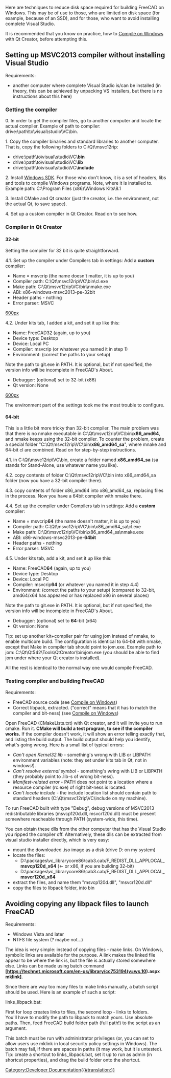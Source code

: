 <languages/>
{{TOCright}}
<translate>

<!--T:1-->
Here are techniques to reduce disk space required for building FreeCAD on Windows. This may be of use to those, who are limited on disk space (for example, because of an SSD), and for those, who want to avoid installing complete Visual Studio.

<!--T:2-->
It is recommended that you know on practice, how to [[Compile_on_Windows|Compile on Windows]] with Qt Creator, before attempting this.

==Setting up  MSVC2013 compiler without installing Visual Studio== <!--T:31-->

<!--T:3-->
Requirements:
* another computer where complete Visual Studio is/can be installed (in theory, this can be achieved by unpacking VS installers, but there is no instructions about this here)

===Getting the compiler=== <!--T:32-->

<!--T:4-->
0. In order to get the compiler files, go to another computer and locate the actual compiler. Example of path to compiler: drive:\path\to\visual\studio\VC\bin.

<!--T:5-->
1. Copy the compiler binaries and standard libraries to another computer. That is, copy the following folders to C:\Qt\msvc12rip:
* drive:\path\to\visual\studio\VC\'''bin'''
* drive:\path\to\visual\studio\VC\'''lib'''
* drive:\path\to\visual\studio\VC\'''include'''

<!--T:6-->
2. Install [https://developer.microsoft.com/en-us/windows/downloads/sdk-archive/ Windows SDK]. For those who don't know, it is a set of headers, libs and tools to compile Windows programs. Note, where it is installed to. Example path: C:\Program Files (x86)\Windows Kits\8.1

<!--T:7-->
3. Install CMake and Qt creator (just the creator, i.e. the environment, not the actual Qt, to save space).

<!--T:8-->
4. Set up a custom compiler in Qt Creator. Read on to see how.

===Compiler in Qt Creator=== <!--T:33-->

====32-bit==== <!--T:34-->

<!--T:9-->
Setting the compiler for 32 bit is quite straightforward.

<!--T:10-->
4.1. Set up the compiler under Compilers tab in settings: Add a '''custom''' compiler:
* Name = msvcrip (the name doesn't matter, it is up to you)
* Compiler path: C:\Qt\msvc12rip\VC\bin\cl.exe
* Make path: C:\Qt\msvc12rip\VC\bin\nmake.exe
* ABI: x86-windows-msvc2013-pe-32bit
* Header paths - nothing
* Error parser: MSVC

</translate>
[[image:Msvc-no-vs_compiler-setup-32.png|600px]]
<translate>

<!--T:11-->
4.2. Under kits tab, I added a kit, and set it up like this:
* Name: FreeCAD32 (again, up to you)
* Device type: Desktop
* Device: Local PC
* Compiler: msvcrip (or whatever you named it in step 1)
* Environment: (correct the paths to your setup)

</translate>
{{code|code=
INCLUDE=C:\Program Files (x86)\Windows Kits\8.1\Include\um\;C:\Qt\msvc12rip\VC\include\
LIB=C:\Qt\msvc12rip\VC\lib\;C:\Program Files (x86)\Windows Kits\8.1\Lib\winv6.3\um\x86\
LIBPATH=C:\Qt\msvc12rip\VC\lib\;C:\Program Files (x86)\Windows Kits\8.1\Lib\winv6.3\um\x86\
PATH=C:\Qt\msvc12rip\VC\bin\;C:\Program Files (x86)\Windows Kits\8.1\bin\x86\;C:\Qt\git\bin\}}
<translate>

<!--T:35-->
Note the path to git.exe in PATH. It is optional, but if not specified, the version info will be incomplete in FreeCAD's About.
* Debugger: (optional) set to 32-bit (x86)
* Qt version: None

</translate>
[[image:Msvc-no-vs_kit-setup-32.png|600px]]
<translate>

<!--T:12-->
The environment part of the settings took me the most trouble to configure.

====64-bit==== <!--T:36-->

<!--T:13-->
This is a little bit more tricky than 32-bit compiler. The main problem was that there is no nmake executable in C:\Qt\msvc12rip\VC\bin\'''x86_amd64''', and nmake keeps using the 32-bit compiler. To counter the problem, create a special folder "C:\Qt\msvc12rip\VC\bin\'''x86_amd64_sa'''", where mnake and 64-bit cl are combined. Read on for step-by-step instructions.

<!--T:14-->
4.1. in C:\Qt\msvc12rip\VC\bin, create a folder named '''x86_amd64_sa''' (sa stands for Stand-Alone, use whatever name you like).

<!--T:15-->
4.2. copy contents of folder C:\Qt\msvc12rip\VC\bin into x86_amd64_sa folder (now you have a 32-bit compiler there).

<!--T:16-->
4.3. copy contents of folder x86_amd64 into x86_amd64_sa, replacing files in the process. Now you have a 64bit compiler with nmake there.

<!--T:17-->
4.4. Set up the compiler under Compilers tab in settings: Add a '''custom''' compiler:
* Name = msvcrip'''64''' (the name doesn't matter, it is up to you)
* Compiler path: C:\Qt\msvc12rip\VC\bin\x86_amd64_sa\cl.exe
* Make path: C:\Qt\msvc12rip\VC\bin\x86_amd64_sa\nmake.exe
* ABI: x86-windows-msvc2013-pe-'''64bit'''
* Header paths - nothing
* Error parser: MSVC

<!--T:18-->
4.5. Under kits tab, add a kit, and set it up like this:
* Name: FreeCAD'''64''' (again, up to you)
* Device type: Desktop
* Device: Local PC
* Compiler: msvcrip'''64''' (or whatever you named it in step 4.4)
* Environment: (correct the paths to your setup) (compared to 32-bit, amd64/x64 has appeared or has replaced x86 in several places)

</translate>
{{code|code=
INCLUDE=C:\Program Files (x86)\Windows Kits\8.1\include\shared\;C:\Program Files (x86)\Windows Kits\8.1\include\um\;C:\Qt\msvc12rip\VC\include
LIB=C:\Program Files (x86)\Windows Kits\8.1\lib\winv6.3\um\x64\;C:\Qt\msvc12rip\VC\lib\amd64\
LIBPATH=C:\Program Files (x86)\Windows Kits\8.1\References\CommonConfiguration\Neutral\
PATH=C:\Qt\msvc12rip\VC\bin\x86_amd64_sa\;C:\Program Files (x86)\Windows Kits\8.1\bin\x64\;C:\Qt\git\bin\}}
<translate>

<!--T:37-->
Note the path to git.exe in PATH. It is optional, but if not specified, the version info will be incomplete in FreeCAD's About.
* Debugger: (optional) set to '''64'''-bit (x64)
* Qt version: None

<!--T:19-->
Tip: set up another kit+compiler pair for using jom instead of nmake, to enable multicore build. The configuration is identical to 64-bit with nmake, except that Make in compiler tab should point to jom.exe. Example path to jom: C:\Qt\Qt542\Tools\QtCreator\bin\jom.exe (you should be able to find jom under where your Qt creator is installed).

<!--T:20-->
All the rest is identical to the normal way one would compile FreeCAD.

===Testing compiler and building FreeCAD=== <!--T:38-->

<!--T:21-->
Requirements:
* FreeCAD source code (see [[Compile_on_Windows|Compile on Windows]])
* Correct libpack, extracted. ("correct" means that it has to match the compiler and bit-ness) (see [[Compile_on_Windows|Compile on Windows]])

<!--T:22-->
Open FreeCAD (CMakeLists.txt) with Qt creator, and it will invite you to run cmake. Run it. '''CMake will build a test program, to see if the compiler works.''' If the compiler doesn't work, it will show an error telling exactly that, and listing the build output. The build output should help you identify, what's going wrong. Here is a small list of typical errors:
* ''Can't open Kernel32.lib'' - something's wrong with LIB or LIBPATH environment variables (note: they set under kits tab in Qt, not in windows!).
* ''Can't resolve external symbol'' - something's wring with LIB or LIBPATH (they probably point to .lib-s of wrong bit-ness).
* ''Manifest-related error'' - PATH does not point to a location where a resource compiler (rc.exe) of right bit-ness is located.
* ''Can't locate include'' - the include location list should contain path to standard headers (C:\Qt\msvc12rip\VC\include on my machine).

<!--T:23-->
To run FreeCAD built with type "Debug", debug versions of MSVC2013 redistributable libraries (msvcp120d.dll, msvcr120d.dll) must be present somewhere reacheable through PATH (system-wide, this time).

<!--T:24-->
You can obtain these dlls from the other computer that has the Visual Studio you ripped the compiler off. Alternatively, these dlls can be extracted from visual studio installer directly, which is very easy:
* mount the downloaded .iso image as a disk (drive D: on my system)
* locate the files:
** D:\packages\vc_librarycore86\cab3.cab/F_REDIST_DLL_APPLOCAL_'''msvcp120d_x64'''   (<- or x86, if you are building 32-bit)
** D:\packages\vc_librarycore86\cab3.cab/F_REDIST_DLL_APPLOCAL_'''msvcr120d_x64'''
* extract the files, and name them "msvcp120d.dll", "msvcr120d.dll"
* copy the files to libpack folder, into bin

==Avoiding copying any libpack files to launch FreeCAD== <!--T:39-->

<!--T:25-->
Requirements:
* Windows Vista and later
* NTFS file system (? maybe not...)

<!--T:26-->
The idea is very simple: instead of copying files - make links. On Windows, symbolic links are available for the purpose. A link makes the linked file appear to be where the link is, but the file is actually stored somewhere else. Links can be made using batch command '''[https://technet.microsoft.com/en-us/library/cc753194(v=ws.10).aspx mklink]'''.

<!--T:27-->
Since there are way too many files to make links manually, a batch script should be used. Here is an example of such a script:

<!--T:28-->
links_libpack.bat:

</translate>
{{code|code=
@set libpackpath=C:\_vt\dev\PC\Qt\FreeCAD\libpack\active
@set builddir=%1
pushd %libpackpath%\bin
for %%i in (*) do mklink "%builddir%\bin\%%i" "%libpackpath%\bin\%%i"
for /D %%s in (*) do mklink /d "%builddir%\bin\%%s" "%libpackpath%\bin\%%s"
popd
pause
}}
<translate>

<!--T:40-->
First for loop creates links to files, the second loop - links to folders.<br />
You'll have to modify the path to libpack to match yours. Use absolute paths. Then, feed FreeCAD build folder path (full path!) to the script as an argument. 

<!--T:29-->
This batch must be run with administrator privileges (or, you can set to allow users use mklink in local security policy settings in Windows). The batch may fail, if there are spaces in paths (it may work, but it is untested). Tip: create a shortcut to links_libpack.bat, set it up to run as admin (in shortcut properties), and drag the build folder onto the shortcut.

</translate>
[[Category:Developer Documentation{{#translation:}}]]